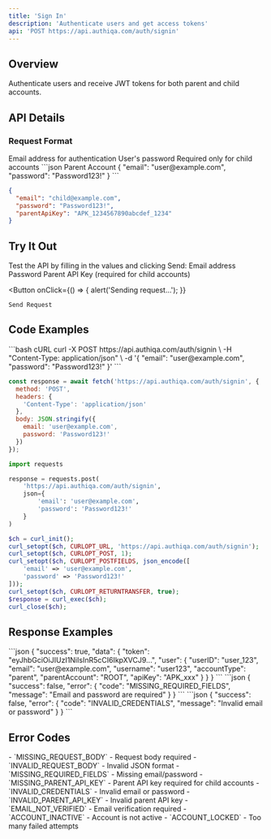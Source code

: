 ```yaml
---
title: 'Sign In'
description: 'Authenticate users and get access tokens'
api: 'POST https://api.authiqa.com/auth/signin'
---
```


## Overview

Authenticate users and receive JWT tokens for both parent and child accounts.

## API Details

### Request Format

<ParamField body="email" type="string" required>
  Email address for authentication
</ParamField>

<ParamField body="password" type="string" required>
  User's password
</ParamField>

<ParamField body="parentApiKey" type="string">
  Required only for child accounts
</ParamField>

<RequestExample>
```json Parent Account
{
  "email": "user@example.com",
  "password": "Password123!"
}
```

```json Child Account
{
  "email": "child@example.com",
  "password": "Password123!",
  "parentApiKey": "APK_1234567890abcdef_1234"
}
```
</RequestExample>

## Try It Out

<Note>
Test the API by filling in the values and clicking Send:
</Note>

<Card>
  <ParamField path="email" placeholder="user@example.com" required>
    Email address
  </ParamField>

  <ParamField path="password" type="password" placeholder="Password123!" required>
    Password
  </ParamField>

  <ParamField path="parentApiKey" placeholder="APK_1234567890abcdef_1234">
    Parent API Key (required for child accounts)
  </ParamField>

  <Expandable title="Headers" defaultOpen>
    <ParamField header="Content-Type" value="application/json" />
  </Expandable>

  <Button
    onClick={() => {
      alert('Sending request...');
    }}
  >
    Send Request
  </Button>
</Card>

## Code Examples

<CodeGroup>
```bash cURL
curl -X POST https://api.authiqa.com/auth/signin \
  -H "Content-Type: application/json" \
  -d '{
    "email": "user@example.com",
    "password": "Password123!"
  }'
```

```javascript JavaScript 
const response = await fetch('https://api.authiqa.com/auth/signin', {
  method: 'POST',
  headers: {
    'Content-Type': 'application/json'
  },
  body: JSON.stringify({
    email: 'user@example.com',
    password: 'Password123!'
  })
});
```

```python Python
import requests

response = requests.post(
    'https://api.authiqa.com/auth/signin',
    json={
        'email': 'user@example.com',
        'password': 'Password123!'
    }
)
```

```php PHP
$ch = curl_init();
curl_setopt($ch, CURLOPT_URL, 'https://api.authiqa.com/auth/signin');
curl_setopt($ch, CURLOPT_POST, 1);
curl_setopt($ch, CURLOPT_POSTFIELDS, json_encode([
    'email' => 'user@example.com',
    'password' => 'Password123!'
]));
curl_setopt($ch, CURLOPT_RETURNTRANSFER, true);
$response = curl_exec($ch);
curl_close($ch);
```
</CodeGroup>

## Response Examples

<ResponseField name="200: Success">
```json
{
  "success": true,
  "data": {
    "token": "eyJhbGciOiJIUzI1NiIsInR5cCI6IkpXVCJ9...",
    "user": {
      "userID": "user_123",
      "email": "user@example.com",
      "username": "user123",
      "accountType": "parent",
      "parentAccount": "ROOT",
      "apiKey": "APK_xxx"
    }
  }
}
```
</ResponseField>


<ResponseField name="400: Invalid Request">
```json
{
  "success": false,
  "error": {
    "code": "MISSING_REQUIRED_FIELDS",
    "message": "Email and password are required"
  }
}
```
</ResponseField>

<ResponseField name="401: Invalid Credentials">
```json
{
  "success": false,
  "error": {
    "code": "INVALID_CREDENTIALS",
    "message": "Invalid email or password"
  }
}
```
</ResponseField>

## Error Codes

<ResponseField name="400 Bad Request">
  - `MISSING_REQUEST_BODY` - Request body required
  - `INVALID_REQUEST_BODY` - Invalid JSON format
  - `MISSING_REQUIRED_FIELDS` - Missing email/password
  - `MISSING_PARENT_API_KEY` - Parent API key required for child accounts
</ResponseField>

<ResponseField name="401 Unauthorized">
  - `INVALID_CREDENTIALS` - Invalid email or password
  - `INVALID_PARENT_API_KEY` - Invalid parent API key
</ResponseField>

<ResponseField name="403 Forbidden">
  - `EMAIL_NOT_VERIFIED` - Email verification required
  - `ACCOUNT_INACTIVE` - Account is not active
  - `ACCOUNT_LOCKED` - Too many failed attempts
</ResponseField>